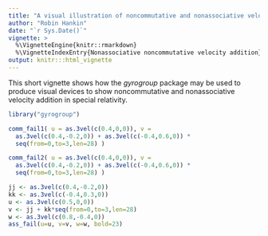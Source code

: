 ```yaml
---
title: "A visual illustration of noncommutative and nonassociative velocity addition in special relativity"
author: "Robin Hankin"
date: "`r Sys.Date()`"
vignette: >
  %\VignetteEngine{knitr::rmarkdown}
  %\VignetteIndexEntry{Nonassociative noncommutative velocity addition}
output: knitr:::html_vignette
---
```


This short vignette shows how the *gyrogroup* package may be used to
produce visual devices to show noncommutative and nonassociative
velocity addition in special relativity.

```r
library("gyrogroup")
```


```r
comm_fail1( u = as.3vel(c(0.4,0,0)), v =
  as.3vel(c(0.4,-0.2,0)) + as.3vel(c(-0.4,0.6,0)) *
  seq(from=0,to=3,len=28) )

```

```r
comm_fail2( u = as.3vel(c(0.4,0,0)), v =
  as.3vel(c(0.4,-0.2,0)) + as.3vel(c(-0.4,0.6,0)) *
  seq(from=0,to=3,len=28) )
```

```r
jj <- as.3vel(c(0.4,-0.2,0))
kk <- as.3vel(c(-0.4,0.3,0))
u <- as.3vel(c(0.5,0,0))
v <- jj + kk*seq(from=0,to=3,len=28)
w <- as.3vel(c(0.8,-0.4,0))
ass_fail(u=u, v=v, w=w, bold=23)


```



